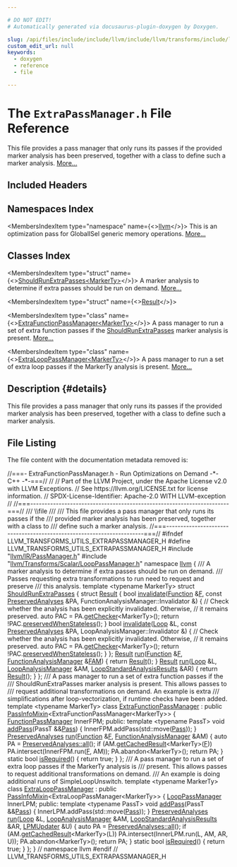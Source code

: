 ```yaml
---

# DO NOT EDIT!
# Automatically generated via docusaurus-plugin-doxygen by Doxygen.

slug: /api/files/include/include/llvm/include/llvm/transforms/include/llvm/transforms/utils/extrapassmanager-h
custom_edit_url: null
keywords:
  - doxygen
  - reference
  - file

---
```





# The `ExtraPassManager.h` File Reference

<DoxygenPage pluginConfig={pluginConfig}>

This file provides a pass manager that only runs its passes if the provided marker analysis has been preserved, together with a class to define such a marker analysis. <a href="#details">More...</a>

## Included Headers

<IncludesList>
<IncludesListItem
  filePath="llvm/IR/PassManager.h"
  permalink="/docs/api/files/include/include/llvm/include/llvm/ir/passmanager-h"
  isLocal="true" />
<IncludesListItem
  filePath="llvm/Transforms/Scalar/LoopPassManager.h"
  permalink="/docs/api/files/include/include/llvm/include/llvm/transforms/include/llvm/transforms/scalar/looppassmanager-h"
  isLocal="true" />
</IncludesList>

## Namespaces Index

<MembersIndex>

<MembersIndexItem
  type="namespace"
  name={<><a href="/docs/api/namespaces/llvm">llvm</a></>}>
This is an optimization pass for GlobalISel generic memory operations. <a href="/docs/api/namespaces/llvm/#details">More...</a>
</MembersIndexItem>

</MembersIndex>

## Classes Index

<MembersIndex>

<MembersIndexItem
  type="struct"
  name={<><a href="/docs/api/structs/llvm/shouldrunextrapasses">ShouldRunExtraPasses&lt;MarkerTy&gt;</a></>}>
A marker analysis to determine if extra passes should be run on demand. <a href="/docs/api/structs/llvm/shouldrunextrapasses/#details">More...</a>
</MembersIndexItem>

<MembersIndexItem
  type="struct"
  name={<><a href="/docs/api/structs/llvm/shouldrunextrapasses/result">Result</a></>}>
</MembersIndexItem>

<MembersIndexItem
  type="class"
  name={<><a href="/docs/api/classes/llvm/extrafunctionpassmanager">ExtraFunctionPassManager&lt;MarkerTy&gt;</a></>}>
A pass manager to run a set of extra function passes if the <a href="/docs/api/structs/llvm/shouldrunextrapasses">ShouldRunExtraPasses</a> marker analysis is present. <a href="/docs/api/classes/llvm/extrafunctionpassmanager/#details">More...</a>
</MembersIndexItem>

<MembersIndexItem
  type="class"
  name={<><a href="/docs/api/classes/llvm/extralooppassmanager">ExtraLoopPassManager&lt;MarkerTy&gt;</a></>}>
A pass manager to run a set of extra loop passes if the MarkerTy analysis is present. <a href="/docs/api/classes/llvm/extralooppassmanager/#details">More...</a>
</MembersIndexItem>

</MembersIndex>

## Description {#details}

This file provides a pass manager that only runs its passes if the provided marker analysis has been preserved, together with a class to define such a marker analysis.

## File Listing

The file content with the documentation metadata removed is:

<ProgramListing>

<Link id="l00001" /><CodeLine lineNumber="1"><span class="doxyHighlightComment">//===- ExtraFunctionPassManager.h - Run Optimizations on Demand -&#42;- C++ -&#42;-===//</span></CodeLine>
<Link id="l00002" /><CodeLine lineNumber="2"><span class="doxyHighlightComment">//</span></CodeLine>
<Link id="l00003" /><CodeLine lineNumber="3"><span class="doxyHighlightComment">// Part of the LLVM Project, under the Apache License v2.0 with LLVM Exceptions.</span></CodeLine>
<Link id="l00004" /><CodeLine lineNumber="4"><span class="doxyHighlightComment">// See https://llvm.org/LICENSE.txt for license information.</span></CodeLine>
<Link id="l00005" /><CodeLine lineNumber="5"><span class="doxyHighlightComment">// SPDX-License-Identifier: Apache-2.0 WITH LLVM-exception</span></CodeLine>
<Link id="l00006" /><CodeLine lineNumber="6"><span class="doxyHighlightComment">//</span></CodeLine>
<Link id="l00007" /><CodeLine lineNumber="7"><span class="doxyHighlightComment">//===----------------------------------------------------------------------===//</span></CodeLine>
<Link id="l00008" /><CodeLine lineNumber="8"><span class="doxyHighlightComment">/// \\file</span></CodeLine>
<Link id="l00009" /><CodeLine lineNumber="9"><span class="doxyHighlightComment">///</span></CodeLine>
<Link id="l00010" /><CodeLine lineNumber="10"><span class="doxyHighlightComment">/// This file provides a pass manager that only runs its passes if the</span></CodeLine>
<Link id="l00011" /><CodeLine lineNumber="11"><span class="doxyHighlightComment">/// provided marker analysis has been preserved, together with a class to</span></CodeLine>
<Link id="l00012" /><CodeLine lineNumber="12"><span class="doxyHighlightComment">/// define such a marker analysis.</span></CodeLine>
<Link id="l00013" /><CodeLine lineNumber="13"><span class="doxyHighlightComment">//===----------------------------------------------------------------------===//</span></CodeLine>
<Link id="l00014" /><CodeLine lineNumber="14"></CodeLine>
<Link id="l00015" /><CodeLine lineNumber="15"><span class="doxyHighlightPreprocessor">#ifndef LLVM&#95;TRANSFORMS&#95;UTILS&#95;EXTRAPASSMANAGER&#95;H</span></CodeLine>
<Link id="l00016" /><CodeLine lineNumber="16"><span class="doxyHighlightPreprocessor">#define LLVM&#95;TRANSFORMS&#95;UTILS&#95;EXTRAPASSMANAGER&#95;H</span></CodeLine>
<Link id="l00017" /><CodeLine lineNumber="17"></CodeLine>
<Link id="l00018" /><CodeLine lineNumber="18"><span class="doxyHighlightPreprocessor">#include &quot;<a href="/docs/api/files/include/include/llvm/include/llvm/ir/passmanager-h">llvm/IR/PassManager.h</a>&quot;</span></CodeLine>
<Link id="l00019" /><CodeLine lineNumber="19"><span class="doxyHighlightPreprocessor">#include &quot;<a href="/docs/api/files/include/include/llvm/include/llvm/transforms/include/llvm/transforms/scalar/looppassmanager-h">llvm/Transforms/Scalar/LoopPassManager.h</a>&quot;</span></CodeLine>
<Link id="l00020" /><CodeLine lineNumber="20"></CodeLine>
<Link id="l00021" /><CodeLine lineNumber="21"><span class="doxyHighlightKeyword">namespace </span><span class="doxyHighlight"><a href="/docs/api/namespaces/llvm">llvm</a> &#123;</span></CodeLine>
<Link id="l00022" /><CodeLine lineNumber="22"></CodeLine>
<Link id="l00023" /><CodeLine lineNumber="23"><span class="doxyHighlightComment">/// A marker analysis to determine if extra passes should be run on demand.</span></CodeLine>
<Link id="l00024" /><CodeLine lineNumber="24"><span class="doxyHighlightComment">/// Passes requesting extra transformations to run need to request and preserve</span></CodeLine>
<Link id="l00025" /><CodeLine lineNumber="25"><span class="doxyHighlightComment">/// this analysis.</span></CodeLine>
<Link id="l00026" /><CodeLine lineNumber="26" lineLink="/docs/api/structs/llvm/shouldrunextrapasses"><span class="doxyHighlightKeyword">template</span><span class="doxyHighlight"> &lt;</span><span class="doxyHighlightKeyword">typename</span><span class="doxyHighlight"> MarkerTy&gt; </span><span class="doxyHighlightKeyword">struct </span><span class="doxyHighlight"><a href="/docs/api/structs/llvm/shouldrunextrapasses">ShouldRunExtraPasses</a> &#123;</span></CodeLine>
<Link id="l00027" /><CodeLine lineNumber="27" lineLink="/docs/api/structs/llvm/shouldrunextrapasses/result"><span class="doxyHighlight">  </span><span class="doxyHighlightKeyword">struct </span><span class="doxyHighlight"><a href="/docs/api/structs/llvm/shouldrunextrapasses/result">Result</a> &#123;</span></CodeLine>
<Link id="l00028" /><CodeLine lineNumber="28" lineLink="/docs/api/structs/llvm/shouldrunextrapasses/result/#afb0d98d85d8f59895de32dd450f0f0ef"><span class="doxyHighlight">    </span><span class="doxyHighlightKeywordType">bool</span><span class="doxyHighlight"> <a href="/docs/api/structs/llvm/shouldrunextrapasses/result/#afb0d98d85d8f59895de32dd450f0f0ef">invalidate</a>(<a href="/docs/api/classes/llvm/function">Function</a> &amp;<a href="/docs/api/files/lib/lib/support/md5-cpp/#a96d73bbd7af15cb1fc38c3f4a3bd82e9">F</a>, </span><span class="doxyHighlightKeyword">const</span><span class="doxyHighlight"> <a href="/docs/api/classes/llvm/preservedanalyses">PreservedAnalyses</a> &amp;PA,</span></CodeLine>
<Link id="l00029" /><CodeLine lineNumber="29"><span class="doxyHighlight">                    FunctionAnalysisManager::Invalidator &amp;) &#123;</span></CodeLine>
<Link id="l00030" /><CodeLine lineNumber="30"><span class="doxyHighlight">      </span><span class="doxyHighlightComment">// Check whether the analysis has been explicitly invalidated. Otherwise,</span></CodeLine>
<Link id="l00031" /><CodeLine lineNumber="31"><span class="doxyHighlight">      </span><span class="doxyHighlightComment">// it remains preserved.</span></CodeLine>
<Link id="l00032" /><CodeLine lineNumber="32"><span class="doxyHighlight">      </span><span class="doxyHighlightKeyword">auto</span><span class="doxyHighlight"> PAC = PA.<a href="/docs/api/classes/llvm/preservedanalyses/#aa7a1b769f9c57010cc41d9c3bb9d39c6">getChecker</a>&lt;MarkerTy&gt;();</span></CodeLine>
<Link id="l00033" /><CodeLine lineNumber="33"><span class="doxyHighlight">      </span><span class="doxyHighlightKeywordFlow">return</span><span class="doxyHighlight"> !PAC.<a href="/docs/api/classes/llvm/preservedanalyses/preservedanalysischecker/#a48ecc8b3108b550239565f675adfd6f8">preservedWhenStateless</a>();</span></CodeLine>
<Link id="l00034" /><CodeLine lineNumber="34"><span class="doxyHighlight">    &#125;</span></CodeLine>
<Link id="l00035" /><CodeLine lineNumber="35"></CodeLine>
<Link id="l00036" /><CodeLine lineNumber="36" lineLink="/docs/api/structs/llvm/shouldrunextrapasses/result/#aa7d7720f8274811cf36bc0bfae1ec0fe"><span class="doxyHighlight">    </span><span class="doxyHighlightKeywordType">bool</span><span class="doxyHighlight"> <a href="/docs/api/structs/llvm/shouldrunextrapasses/result/#aa7d7720f8274811cf36bc0bfae1ec0fe">invalidate</a>(<a href="/docs/api/classes/llvm/loop">Loop</a> &amp;L, </span><span class="doxyHighlightKeyword">const</span><span class="doxyHighlight"> <a href="/docs/api/classes/llvm/preservedanalyses">PreservedAnalyses</a> &amp;PA,</span></CodeLine>
<Link id="l00037" /><CodeLine lineNumber="37"><span class="doxyHighlight">                    LoopAnalysisManager::Invalidator &amp;) &#123;</span></CodeLine>
<Link id="l00038" /><CodeLine lineNumber="38"><span class="doxyHighlight">      </span><span class="doxyHighlightComment">// Check whether the analysis has been explicitly invalidated. Otherwise,</span></CodeLine>
<Link id="l00039" /><CodeLine lineNumber="39"><span class="doxyHighlight">      </span><span class="doxyHighlightComment">// it remains preserved.</span></CodeLine>
<Link id="l00040" /><CodeLine lineNumber="40"><span class="doxyHighlight">      </span><span class="doxyHighlightKeyword">auto</span><span class="doxyHighlight"> PAC = PA.<a href="/docs/api/classes/llvm/preservedanalyses/#aa7a1b769f9c57010cc41d9c3bb9d39c6">getChecker</a>&lt;MarkerTy&gt;();</span></CodeLine>
<Link id="l00041" /><CodeLine lineNumber="41"><span class="doxyHighlight">      </span><span class="doxyHighlightKeywordFlow">return</span><span class="doxyHighlight"> !PAC.<a href="/docs/api/classes/llvm/preservedanalyses/preservedanalysischecker/#a48ecc8b3108b550239565f675adfd6f8">preservedWhenStateless</a>();</span></CodeLine>
<Link id="l00042" /><CodeLine lineNumber="42"><span class="doxyHighlight">    &#125;</span></CodeLine>
<Link id="l00043" /><CodeLine lineNumber="43"><span class="doxyHighlight">  &#125;;</span></CodeLine>
<Link id="l00044" /><CodeLine lineNumber="44"></CodeLine>
<Link id="l00045" /><CodeLine lineNumber="45" lineLink="/docs/api/structs/llvm/shouldrunextrapasses/#a73cf5bc833ba6a5f5569836017de5ae8"><span class="doxyHighlight">  <a href="/docs/api/structs/llvm/shouldrunextrapasses/result">Result</a> <a href="/docs/api/structs/llvm/shouldrunextrapasses/#a73cf5bc833ba6a5f5569836017de5ae8">run</a>(<a href="/docs/api/classes/llvm/function">Function</a> &amp;<a href="/docs/api/files/lib/lib/support/md5-cpp/#a96d73bbd7af15cb1fc38c3f4a3bd82e9">F</a>, <a href="/docs/api/namespaces/llvm/#adce09a5a0de0e3177eb00e932734af2f">FunctionAnalysisManager</a> &amp;<a href="/docs/api/files/lib/lib/passes/passbuilderbindings-cpp/#a83c7e5ca51099e4efa895791a02fb0ed">FAM</a>) &#123; </span><span class="doxyHighlightKeywordFlow">return</span><span class="doxyHighlight"> <a href="/docs/api/structs/llvm/shouldrunextrapasses/result">Result</a>(); &#125;</span></CodeLine>
<Link id="l00046" /><CodeLine lineNumber="46"></CodeLine>
<Link id="l00047" /><CodeLine lineNumber="47" lineLink="/docs/api/structs/llvm/shouldrunextrapasses/#aba42a40bc9738f418f32d4e4c4914b71"><span class="doxyHighlight">  <a href="/docs/api/structs/llvm/shouldrunextrapasses/result">Result</a> <a href="/docs/api/structs/llvm/shouldrunextrapasses/#aba42a40bc9738f418f32d4e4c4914b71">run</a>(<a href="/docs/api/classes/llvm/loop">Loop</a> &amp;L, <a href="/docs/api/namespaces/llvm/#a58dde534a0ea2a23cb6c779c5c283f75">LoopAnalysisManager</a> &amp;AM,</span></CodeLine>
<Link id="l00048" /><CodeLine lineNumber="48"><span class="doxyHighlight">             <a href="/docs/api/structs/llvm/loopstandardanalysisresults">LoopStandardAnalysisResults</a> &amp;AR) &#123;</span></CodeLine>
<Link id="l00049" /><CodeLine lineNumber="49"><span class="doxyHighlight">    </span><span class="doxyHighlightKeywordFlow">return</span><span class="doxyHighlight"> <a href="/docs/api/structs/llvm/shouldrunextrapasses/result">Result</a>();</span></CodeLine>
<Link id="l00050" /><CodeLine lineNumber="50"><span class="doxyHighlight">  &#125;</span></CodeLine>
<Link id="l00051" /><CodeLine lineNumber="51"><span class="doxyHighlight">&#125;;</span></CodeLine>
<Link id="l00052" /><CodeLine lineNumber="52"></CodeLine>
<Link id="l00053" /><CodeLine lineNumber="53"><span class="doxyHighlightComment">/// A pass manager to run a set of extra function passes if the</span></CodeLine>
<Link id="l00054" /><CodeLine lineNumber="54"><span class="doxyHighlightComment">/// ShouldRunExtraPasses marker analysis is present. This allows passes to</span></CodeLine>
<Link id="l00055" /><CodeLine lineNumber="55"><span class="doxyHighlightComment">/// request additional transformations on demand. An example is extra</span></CodeLine>
<Link id="l00056" /><CodeLine lineNumber="56"><span class="doxyHighlightComment">/// simplifications after loop-vectorization, if runtime checks have been added.</span></CodeLine>
<Link id="l00057" /><CodeLine lineNumber="57"><span class="doxyHighlightKeyword">template</span><span class="doxyHighlight"> &lt;</span><span class="doxyHighlightKeyword">typename</span><span class="doxyHighlight"> MarkerTy&gt;</span></CodeLine>
<Link id="l00058" /><CodeLine lineNumber="58" lineLink="/docs/api/classes/llvm/extrafunctionpassmanager"><span class="doxyHighlightKeyword">class </span><span class="doxyHighlight"><a href="/docs/api/classes/llvm/extrafunctionpassmanager">ExtraFunctionPassManager</a></span></CodeLine>
<Link id="l00059" /><CodeLine lineNumber="59"><span class="doxyHighlight">    : </span><span class="doxyHighlightKeyword">public</span><span class="doxyHighlight"> <a href="/docs/api/structs/llvm/passinfomixin">PassInfoMixin</a>&lt;ExtraFunctionPassManager&lt;MarkerTy&gt;&gt; &#123;</span></CodeLine>
<Link id="l00060" /><CodeLine lineNumber="60"><span class="doxyHighlight">  <a href="/docs/api/namespaces/llvm/#ab70ef138acbdb1c8278ecf41f5da400f">FunctionPassManager</a> InnerFPM;</span></CodeLine>
<Link id="l00061" /><CodeLine lineNumber="61"></CodeLine>
<Link id="l00062" /><CodeLine lineNumber="62"><span class="doxyHighlightKeyword">public</span><span class="doxyHighlight">:</span></CodeLine>
<Link id="l00063" /><CodeLine lineNumber="63" lineLink="/docs/api/classes/llvm/extrafunctionpassmanager/#a5b88d11caabf501d62f1acdb5a4f5377"><span class="doxyHighlight">  </span><span class="doxyHighlightKeyword">template</span><span class="doxyHighlight"> &lt;</span><span class="doxyHighlightKeyword">typename</span><span class="doxyHighlight"> PassT&gt; </span><span class="doxyHighlightKeywordType">void</span><span class="doxyHighlight"> <a href="/docs/api/classes/llvm/extrafunctionpassmanager/#a5b88d11caabf501d62f1acdb5a4f5377">addPass</a>(PassT &amp;&amp;<a href="/docs/api/classes/llvm/pass">Pass</a>) &#123;</span></CodeLine>
<Link id="l00064" /><CodeLine lineNumber="64"><span class="doxyHighlight">    InnerFPM.addPass(std::move(<a href="/docs/api/classes/llvm/pass">Pass</a>));</span></CodeLine>
<Link id="l00065" /><CodeLine lineNumber="65"><span class="doxyHighlight">  &#125;</span></CodeLine>
<Link id="l00066" /><CodeLine lineNumber="66"></CodeLine>
<Link id="l00067" /><CodeLine lineNumber="67" lineLink="/docs/api/classes/llvm/extrafunctionpassmanager/#ae66709ae0e3be48ab315ad2ac6ae6fa7"><span class="doxyHighlight">  <a href="/docs/api/classes/llvm/preservedanalyses">PreservedAnalyses</a> <a href="/docs/api/classes/llvm/extrafunctionpassmanager/#ae66709ae0e3be48ab315ad2ac6ae6fa7">run</a>(<a href="/docs/api/classes/llvm/function">Function</a> &amp;<a href="/docs/api/files/lib/lib/support/md5-cpp/#a96d73bbd7af15cb1fc38c3f4a3bd82e9">F</a>, <a href="/docs/api/namespaces/llvm/#adce09a5a0de0e3177eb00e932734af2f">FunctionAnalysisManager</a> &amp;AM) &#123;</span></CodeLine>
<Link id="l00068" /><CodeLine lineNumber="68"><span class="doxyHighlight">    </span><span class="doxyHighlightKeyword">auto</span><span class="doxyHighlight"> PA = <a href="/docs/api/classes/llvm/preservedanalyses/#a1258a1ff55557c27684010ebd7283712">PreservedAnalyses::all</a>();</span></CodeLine>
<Link id="l00069" /><CodeLine lineNumber="69"><span class="doxyHighlight">    </span><span class="doxyHighlightKeywordFlow">if</span><span class="doxyHighlight"> (AM.<a href="/docs/api/classes/llvm/analysismanager/#a828ff8185f881fca9e3d534781244041">getCachedResult</a>&lt;MarkerTy&gt;(<a href="/docs/api/files/lib/lib/support/md5-cpp/#a96d73bbd7af15cb1fc38c3f4a3bd82e9">F</a>))</span></CodeLine>
<Link id="l00070" /><CodeLine lineNumber="70"><span class="doxyHighlight">      PA.intersect(InnerFPM.run(<a href="/docs/api/files/lib/lib/support/md5-cpp/#a96d73bbd7af15cb1fc38c3f4a3bd82e9">F</a>, AM));</span></CodeLine>
<Link id="l00071" /><CodeLine lineNumber="71"><span class="doxyHighlight">    PA.abandon&lt;MarkerTy&gt;();</span></CodeLine>
<Link id="l00072" /><CodeLine lineNumber="72"><span class="doxyHighlight">    </span><span class="doxyHighlightKeywordFlow">return</span><span class="doxyHighlight"> PA;</span></CodeLine>
<Link id="l00073" /><CodeLine lineNumber="73"><span class="doxyHighlight">  &#125;</span></CodeLine>
<Link id="l00074" /><CodeLine lineNumber="74"></CodeLine>
<Link id="l00075" /><CodeLine lineNumber="75" lineLink="/docs/api/classes/llvm/extrafunctionpassmanager/#aa7d17a2758357b2be665d4b0ff9b7f92"><span class="doxyHighlight">  </span><span class="doxyHighlightKeyword">static</span><span class="doxyHighlight"> </span><span class="doxyHighlightKeywordType">bool</span><span class="doxyHighlight"> <a href="/docs/api/classes/llvm/extrafunctionpassmanager/#aa7d17a2758357b2be665d4b0ff9b7f92">isRequired</a>() &#123; </span><span class="doxyHighlightKeywordFlow">return</span><span class="doxyHighlight"> </span><span class="doxyHighlightKeyword">true</span><span class="doxyHighlight">; &#125;</span></CodeLine>
<Link id="l00076" /><CodeLine lineNumber="76"><span class="doxyHighlight">&#125;;</span></CodeLine>
<Link id="l00077" /><CodeLine lineNumber="77"></CodeLine>
<Link id="l00078" /><CodeLine lineNumber="78"><span class="doxyHighlightComment">/// A pass manager to run a set of extra loop passes if the MarkerTy analysis is</span></CodeLine>
<Link id="l00079" /><CodeLine lineNumber="79"><span class="doxyHighlightComment">/// present. This allows passes to request additional transformations on demand.</span></CodeLine>
<Link id="l00080" /><CodeLine lineNumber="80"><span class="doxyHighlightComment">/// An example is doing additional runs of SimpleLoopUnswitch.</span></CodeLine>
<Link id="l00081" /><CodeLine lineNumber="81"><span class="doxyHighlightKeyword">template</span><span class="doxyHighlight"> &lt;</span><span class="doxyHighlightKeyword">typename</span><span class="doxyHighlight"> MarkerTy&gt;</span></CodeLine>
<Link id="l00082" /><CodeLine lineNumber="82" lineLink="/docs/api/classes/llvm/extralooppassmanager"><span class="doxyHighlightKeyword">class </span><span class="doxyHighlight"><a href="/docs/api/classes/llvm/extralooppassmanager">ExtraLoopPassManager</a></span></CodeLine>
<Link id="l00083" /><CodeLine lineNumber="83"><span class="doxyHighlight">    : </span><span class="doxyHighlightKeyword">public</span><span class="doxyHighlight"> <a href="/docs/api/structs/llvm/passinfomixin">PassInfoMixin</a>&lt;ExtraLoopPassManager&lt;MarkerTy&gt;&gt; &#123;</span></CodeLine>
<Link id="l00084" /><CodeLine lineNumber="84"><span class="doxyHighlight">  <a href="/docs/api/namespaces/llvm/#a613892f4c1a570fd3747f2b6b1bf9b75">LoopPassManager</a> InnerLPM;</span></CodeLine>
<Link id="l00085" /><CodeLine lineNumber="85"></CodeLine>
<Link id="l00086" /><CodeLine lineNumber="86"><span class="doxyHighlightKeyword">public</span><span class="doxyHighlight">:</span></CodeLine>
<Link id="l00087" /><CodeLine lineNumber="87" lineLink="/docs/api/classes/llvm/extralooppassmanager/#a1318d1386fce979589897f80c46f6102"><span class="doxyHighlight">  </span><span class="doxyHighlightKeyword">template</span><span class="doxyHighlight"> &lt;</span><span class="doxyHighlightKeyword">typename</span><span class="doxyHighlight"> PassT&gt; </span><span class="doxyHighlightKeywordType">void</span><span class="doxyHighlight"> <a href="/docs/api/classes/llvm/extralooppassmanager/#a1318d1386fce979589897f80c46f6102">addPass</a>(PassT &amp;&amp;<a href="/docs/api/classes/llvm/pass">Pass</a>) &#123;</span></CodeLine>
<Link id="l00088" /><CodeLine lineNumber="88"><span class="doxyHighlight">    InnerLPM.addPass(std::move(<a href="/docs/api/classes/llvm/pass">Pass</a>));</span></CodeLine>
<Link id="l00089" /><CodeLine lineNumber="89"><span class="doxyHighlight">  &#125;</span></CodeLine>
<Link id="l00090" /><CodeLine lineNumber="90"></CodeLine>
<Link id="l00091" /><CodeLine lineNumber="91" lineLink="/docs/api/classes/llvm/extralooppassmanager/#abc9e4c26ae75979993c43cbd6392104c"><span class="doxyHighlight">  <a href="/docs/api/classes/llvm/preservedanalyses">PreservedAnalyses</a> <a href="/docs/api/classes/llvm/extralooppassmanager/#abc9e4c26ae75979993c43cbd6392104c">run</a>(<a href="/docs/api/classes/llvm/loop">Loop</a> &amp;L, <a href="/docs/api/namespaces/llvm/#a58dde534a0ea2a23cb6c779c5c283f75">LoopAnalysisManager</a> &amp;AM,</span></CodeLine>
<Link id="l00092" /><CodeLine lineNumber="92"><span class="doxyHighlight">                        <a href="/docs/api/structs/llvm/loopstandardanalysisresults">LoopStandardAnalysisResults</a> &amp;AR, <a href="/docs/api/classes/llvm/lpmupdater">LPMUpdater</a> &amp;U) &#123;</span></CodeLine>
<Link id="l00093" /><CodeLine lineNumber="93"><span class="doxyHighlight">    </span><span class="doxyHighlightKeyword">auto</span><span class="doxyHighlight"> PA = <a href="/docs/api/classes/llvm/preservedanalyses/#a1258a1ff55557c27684010ebd7283712">PreservedAnalyses::all</a>();</span></CodeLine>
<Link id="l00094" /><CodeLine lineNumber="94"><span class="doxyHighlight">    </span><span class="doxyHighlightKeywordFlow">if</span><span class="doxyHighlight"> (AM.<a href="/docs/api/classes/llvm/analysismanager/#a828ff8185f881fca9e3d534781244041">getCachedResult</a>&lt;MarkerTy&gt;(L))</span></CodeLine>
<Link id="l00095" /><CodeLine lineNumber="95"><span class="doxyHighlight">      PA.intersect(InnerLPM.run(L, AM, AR, U));</span></CodeLine>
<Link id="l00096" /><CodeLine lineNumber="96"><span class="doxyHighlight">    PA.abandon&lt;MarkerTy&gt;();</span></CodeLine>
<Link id="l00097" /><CodeLine lineNumber="97"><span class="doxyHighlight">    </span><span class="doxyHighlightKeywordFlow">return</span><span class="doxyHighlight"> PA;</span></CodeLine>
<Link id="l00098" /><CodeLine lineNumber="98"><span class="doxyHighlight">  &#125;</span></CodeLine>
<Link id="l00099" /><CodeLine lineNumber="99"></CodeLine>
<Link id="l00100" /><CodeLine lineNumber="100" lineLink="/docs/api/classes/llvm/extralooppassmanager/#a5eda1d271b30d39a089c068c1c8ffce3"><span class="doxyHighlight">  </span><span class="doxyHighlightKeyword">static</span><span class="doxyHighlight"> </span><span class="doxyHighlightKeywordType">bool</span><span class="doxyHighlight"> <a href="/docs/api/classes/llvm/extralooppassmanager/#a5eda1d271b30d39a089c068c1c8ffce3">isRequired</a>() &#123; </span><span class="doxyHighlightKeywordFlow">return</span><span class="doxyHighlight"> </span><span class="doxyHighlightKeyword">true</span><span class="doxyHighlight">; &#125;</span></CodeLine>
<Link id="l00101" /><CodeLine lineNumber="101"><span class="doxyHighlight">&#125;;</span></CodeLine>
<Link id="l00102" /><CodeLine lineNumber="102"></CodeLine>
<Link id="l00103" /><CodeLine lineNumber="103"><span class="doxyHighlight">&#125; </span><span class="doxyHighlightComment">// namespace llvm</span></CodeLine>
<Link id="l00104" /><CodeLine lineNumber="104"></CodeLine>
<Link id="l00105" /><CodeLine lineNumber="105"><span class="doxyHighlightPreprocessor">#endif </span><span class="doxyHighlightComment">// LLVM&#95;TRANSFORMS&#95;UTILS&#95;EXTRAPASSMANAGER&#95;H</span></CodeLine>

</ProgramListing>


</DoxygenPage>
